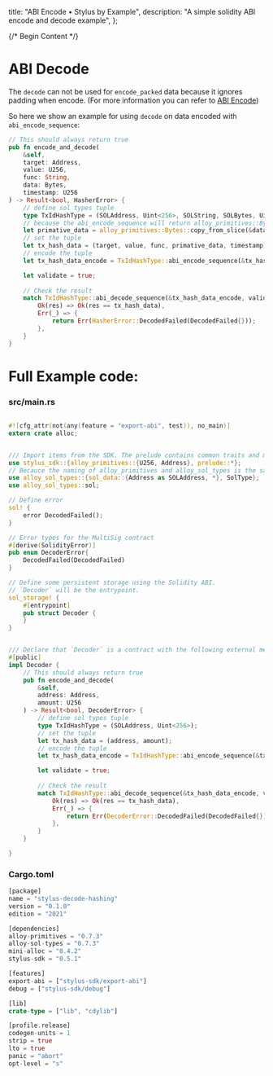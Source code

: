   title: "ABI Encode • Stylus by Example",
  description:
    "A simple solidity ABI encode and decode example",
};

{/* Begin Content */}

# ABI Decode

The `decode` can not be used for `encode_packed` data because it ignores padding when encode. (For more information you can refer to [ABI Encode](./abi_encode))

So here we show an example for using `decode` on data encoded with `abi_encode_sequence`:

```rust
// This should always return true
pub fn encode_and_decode(
    &self, 
    target: Address,
    value: U256,
    func: String,
    data: Bytes,
    timestamp: U256
) -> Result<bool, HasherError> {
    // define sol types tuple
    type TxIdHashType = (SOLAddress, Uint<256>, SOLString, SOLBytes, Uint<256>);
    // because the abi_encode_sequence will return alloy_primitives::Bytes rather than stylus_sdk::bytes, so we need to make sure the input and return types are the same
    let primative_data = alloy_primitives::Bytes::copy_from_slice(&data);
    // set the tuple
    let tx_hash_data = (target, value, func, primative_data, timestamp);
    // encode the tuple
    let tx_hash_data_encode = TxIdHashType::abi_encode_sequence(&tx_hash_data);

    let validate = true;
    
    // Check the result
    match TxIdHashType::abi_decode_sequence(&tx_hash_data_encode, validate) {
        Ok(res) => Ok(res == tx_hash_data),
        Err(_) => {
            return Err(HasherError::DecodedFailed(DecodedFailed{}));
        },
    }   
}
```
# Full Example code:

### src/main.rs

```rust

#![cfg_attr(not(any(feature = "export-abi", test)), no_main)]
extern crate alloc;


/// Import items from the SDK. The prelude contains common traits and macros.
use stylus_sdk::{alloy_primitives::{U256, Address}, prelude::*};
// Becauce the naming of alloy_primitives and alloy_sol_types is the same, so we need to re-name the types in alloy_sol_types
use alloy_sol_types::{sol_data::{Address as SOLAddress, *}, SolType};
use alloy_sol_types::sol;

// Define error
sol! {
    error DecodedFailed();
}

// Error types for the MultiSig contract
#[derive(SolidityError)]
pub enum DecoderError{
    DecodedFailed(DecodedFailed)
}

// Define some persistent storage using the Solidity ABI.
// `Decoder` will be the entrypoint.
sol_storage! {
    #[entrypoint]
    pub struct Decoder {
    }
}


/// Declare that `Decoder` is a contract with the following external methods.
#[public]
impl Decoder {
    // This should always return true
    pub fn encode_and_decode(
        &self, 
        address: Address, 
        amount: U256
    ) -> Result<bool, DecoderError> {
        // define sol types tuple
        type TxIdHashType = (SOLAddress, Uint<256>);
        // set the tuple
        let tx_hash_data = (address, amount);
        // encode the tuple
        let tx_hash_data_encode = TxIdHashType::abi_encode_sequence(&tx_hash_data);

        let validate = true;
        
        // Check the result
        match TxIdHashType::abi_decode_sequence(&tx_hash_data_encode, validate) {
            Ok(res) => Ok(res == tx_hash_data),
            Err(_) => {
                return Err(DecoderError::DecodedFailed(DecodedFailed{}));
            },
        }   
    }

}
```

### Cargo.toml

```rust
[package]
name = "stylus-decode-hashing"
version = "0.1.0"
edition = "2021"

[dependencies]
alloy-primitives = "0.7.3"
alloy-sol-types = "0.7.3"
mini-alloc = "0.4.2"
stylus-sdk = "0.5.1"

[features]
export-abi = ["stylus-sdk/export-abi"]
debug = ["stylus-sdk/debug"]

[lib]
crate-type = ["lib", "cdylib"]

[profile.release]
codegen-units = 1
strip = true
lto = true
panic = "abort"
opt-level = "s"

```